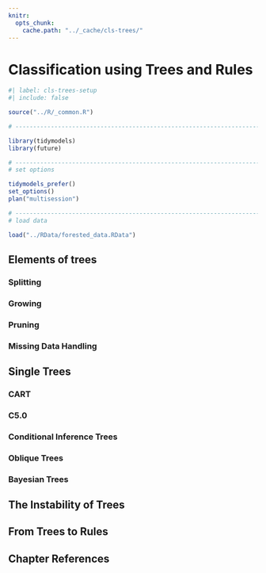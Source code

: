 ```yaml
---
knitr:
  opts_chunk:
    cache.path: "../_cache/cls-trees/"
---
```


# Classification using Trees and Rules {#sec-cls-trees}

```r
#| label: cls-trees-setup
#| include: false

source("../R/_common.R")

# ------------------------------------------------------------------------------

library(tidymodels)
library(future)

# ------------------------------------------------------------------------------
# set options

tidymodels_prefer()
set_options()
plan("multisession")

# ------------------------------------------------------------------------------
# load data 

load("../RData/forested_data.RData")
```

## Elements of trees  {#sec-cls-tree-elements}

### Splitting {#sec-cls-tree-split}

### Growing {#sec-cls-tree-grow}

### Pruning {#sec-cls-tree-prune}

### Missing Data Handling {#sec-cls-missing-data}

## Single Trees {#sec-cls-single-tree}

### CART {#sec-cls-cart}

### C5.0 {#sec-cls-c50}

### Conditional Inference Trees {#sec-cls-cit}

### Oblique Trees {#sec-cls-oblique}

### Bayesian Trees {#sec-cls-tree-bayes}

## The Instability of Trees {#sec-cls-tree-unstable}

## From Trees to Rules {#sec-cls-rules}

## Chapter References {.unnumbered}
